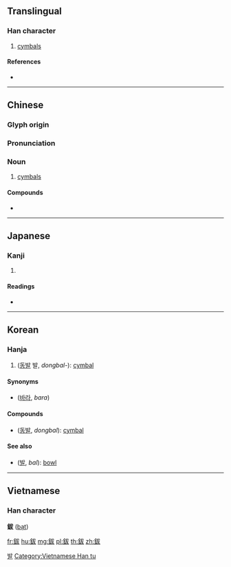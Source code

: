{{character info/new}}
{{also|钹}}
==Translingual==

===Han character===
{{Han char|rn=167|rad=金|as=05|sn=13|four=84140|canj=CIKE,CIKK}}

# [[cymbals]]

====References====
* {{Han ref|kx=1299.320|dkj=40271|dj=1802.130|hdz=64184.070|uh=9238|ud=37432|bh=B959|bd=47449}}

----

==Chinese==
{{zh-forms|s=钹}}

===Glyph origin===
{{Han etym}}

===Pronunciation===
{{zh-pron
|m=bó
|c=bat6,but6
|h=pfs=
|md=
|mn=poa̍h
|w=
|mc=y
|oc=y
|cat=n
}}

===Noun===
{{zh-noun}}

# [[cymbals]]

====Compounds====
* {{zh-l|小鈸}}

{{zh-cat|Musical instruments}}

----

==Japanese==

===Kanji===
{{ja-kanji|grade=|rs=金05}}

# {{defn|lang=ja|sort=金05}}

====Readings====
* {{ja-readings|on=[[はつ]] (hatsu), [[ばち]] (bachi)|kun=[[すず]] (suzu)|nanori=}}

----

==Korean==

===Hanja===
{{ko-hanja|hangeul=발|eumhun=|rv=bal|mr=pal|y=pal}}

# ([[동발]] 발, ''dongbal-''): [[cymbal]]

====Synonyms====
* {{l|ko|哱囉}} ([[바라]], ''bara'')

====Compounds====
* {{l|ko|銅鈸}} ([[동발]], ''dongbal''): [[cymbal]]

====See also====
* {{l|ko|鉢}} ([[발]], ''bal''): [[bowl]]

[[Category:Hanja readings|발]]

----

==Vietnamese==

===Han character===
'''鈸''' ([[bạt]])

[[Category:Vietnamese Han tu]]

[[fr:鈸]]
[[hu:鈸]]
[[mg:鈸]]
[[pl:鈸]]
[[th:鈸]]
[[zh:鈸]]